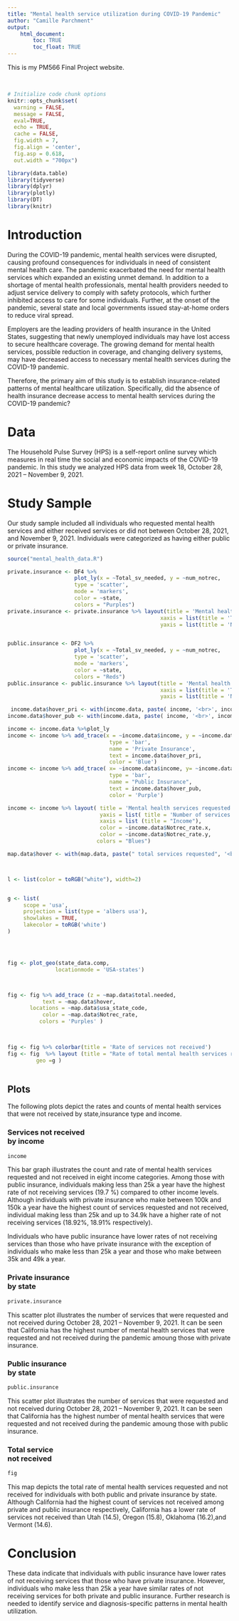 ```yaml
---
title: "Mental health service utilization during COVID-19 Pandemic"
author: "Camille Parchment"
output: 
    html_document:
        toc: TRUE
        toc_float: TRUE
---
```


This is my PM566 Final Project website.

<br>

```r
# Initialize code chunk options
knitr::opts_chunk$set(
  warning = FALSE,
  message = FALSE,
  eval=TRUE,
  echo = TRUE,
  cache = FALSE,
  fig.width = 7, 
  fig.align = 'center',
  fig.asp = 0.618,
  out.width = "700px")
```

```r
library(data.table)
library(tidyverse)
library(dplyr)
library(plotly)
library(DT)
library(knitr)
```

# Introduction
  
During the COVID-19 pandemic, mental health services were disrupted, causing profound consequences for individuals in need of consistent mental health care. The pandemic exacerbated the need for mental health services which expanded an existing unmet demand. In addition to a shortage of mental health professionals, mental health providers needed to adjust service delivery to comply with safety protocols, which further inhibited access to care for some individuals. Further, at the onset of the pandemic, several state and local governments issued stay-at-home orders to reduce viral spread. 

Employers are the leading providers of health insurance in the United States, suggesting that newly unemployed individuals may have lost access to secure healthcare coverage. The growing demand for mental health services, possible reduction in coverage, and changing delivery systems, may have decreased access to necessary mental health services during the COVID-19 pandemic.

Therefore, the primary aim of this study is to establish insurance-related patterns of mental healthcare utilization. Specifically, did the absence of health insurance decrease access to mental health services during the COVID-19 pandemic?

# Data 

The Household Pulse Survey (HPS) is a self-report online survey which measures in real time the social and economic impacts of the COVID-19 pandemic. In this study we analyzed HPS data from week 18,  October 28, 2021 – November 9, 2021. 

# Study Sample

Our study sample included all individuals who requested mental health services and either received services or did not between October 28, 2021, and November 9, 2021. Individuals were categorized as having either public or private insurance. 

```r
source("mental_health_data.R")

private.insurance <- DF4 %>% 
                     plot_ly(x = ~Total_sv_needed, y = ~num_notrec, 
                     type = 'scatter',
                     mode = 'markers',
                     color = ~state,
                     colors = "Purples")
private.insurance <- private.insurance %>% layout(title = 'Mental health services requested and not recieved by state and private insurance ',
                                                xaxis = list(title = 'Total services requested'),
                                                yaxis = list(title = 'Number of services not recived'))


public.insurance <- DF2 %>% 
                     plot_ly(x = ~Total_sv_needed, y = ~num_notrec, 
                     type = 'scatter',
                     mode = 'markers',
                     color = ~state,
                     colors = "Reds")
public.insurance <- public.insurance %>% layout(title = 'Mental health services requested and not recieved by state and public insurance',
                                                xaxis = list(title = 'Total services requested'),
                                                yaxis = list(title = 'Number of services not recived'))

 income.data$hover_pri <- with(income.data, paste( income, '<br>', income.data$Notrec_rate.x, "rate"))
income.data$hover_pub <- with(income.data, paste( income, '<br>', income.data$Notrec_rate.y, "rate"))

income <- income.data %>%plot_ly
income <- income %>% add_trace(x = ~income.data$income, y = ~income.data$num_notrec.x, 
                                type = 'bar',
                                name = 'Private Insurance',
                                text = income.data$hover_pri,
                                color = 'Blue')
income <- income %>% add_trace( x= ~income.data$income, y= ~income.data$num_notrec.y, 
                                type = 'bar',
                                name = "Public Insurance",
                                text = income.data$hover_pub,
                                color = 'Purple')

income <- income %>% layout( title = 'Mental health services requested and not recived by income and insurance type',
                             yaxis = list( title = 'Number of services requested <br> and not received'), barmode = 'group',
                             xaxis = list (title = "Income"),
                             color = ~income.data$Notrec_rate.x,
                             color = ~income.data$Notrec_rate.y,
                            colors = "Blues")

map.data$hover <- with(map.data, paste(" total services requested", '<br>', state, '<br>', tot.svs.notrec, "total services not received", '<br>',  tot.notrec.rate, " % services not received "  ))



l <- list(color = toRGB("white"), width=2)


g <- list(
     scope = 'usa',
     projection = list(type = 'albers usa'),
     showlakes = TRUE, 
     lakecolor = toRGB('white')
)




fig <- plot_geo(state_data.comp, 
               locationmode = 'USA-states')



fig <- fig %>% add_trace (z = ~map.data$total.needed,    
           text = ~map.data$hover,
       locations = ~map.data$usa_state_code,
           color = ~map.data$Notrec_rate,
          colors = 'Purples' )

              

fig <- fig %>% colorbar(title = 'Rate of services not received')
fig <- fig  %>% layout (title = "Rate of total mental health services requested and not received <br> by state and both public and private insurance type",
         geo =g )
         


```



## Plots {.tabset}

The following plots depict the rates and counts of mental health services that were not received by state,insurance type and income.

### Services not received <br> by income
```r
income 
```

This bar graph illustrates the count and rate of mental health services requested and not received in eight income categories. Among those with public insurance, individuals making less than 25k a year have the highest rate of not receiving services (19.7 %) compared to other income levels. Although individuals with private insurance who make between 100k and 150k a year have the highest count of services requested and not received, individual making less than 25k and up to 34.9k have a higher rate of not receiving services (18.92%, 18.91% respectively).

Individuals who have public insurance have lower rates of not receiving services than those who have private insurance with the exception of individuals who make less than 25k a year and those who make between 35k and 49k a year. 

### Private insurance <br> by state

```r
private.insurance
```

This scatter plot illustrates the number of services that were requested and not received during October 28, 2021 – November 9, 2021. It can be seen that California has the highest number of mental health services that were requested and not received during the pandemic  amoung those with private insurance. 

### Public insurance <br> by state 

```r
public.insurance
```

This scatter plot illustrates the number of services that were requested and not received during October 28, 2021 – November 9, 2021. It can be seen that California has the highest number of mental health services that were requested and not received during the pandemic  amoung those with public insurance. 

### Total service <br> not received

```r
fig
```

This map depicts the total rate of mental health services requested and not received for individuals with both public and private insurance by state. Although California had the highest count of services not received among private and public insurance respectively, California has a lower rate of services not received than Utah (14.5), Oregon (15.8), Oklahoma (16.2),and  Vermont (14.6).

## {-}

# Conclusion 

These data indicate that individuals with public insurance have lower rates of not receiving services that those who have private insurance. However, individuals who make less than 25k a year have similar rates of not receiving services for both private and public insurance. Further research is needed to identify service and diagnosis-specific patterns in mental health utilization. 
